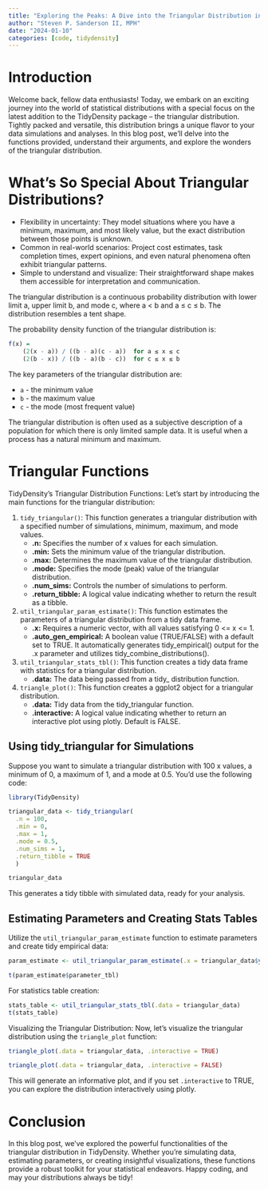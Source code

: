 ```yaml
---
title: "Exploring the Peaks: A Dive into the Triangular Distribution in TidyDensity"
author: "Steven P. Sanderson II, MPH"
date: "2024-01-10"
categories: [code, tidydensity]
---
```


# Introduction

Welcome back, fellow data enthusiasts! Today, we embark on an exciting journey into the world of statistical distributions with a special focus on the latest addition to the TidyDensity package – the triangular distribution. Tightly packed and versatile, this distribution brings a unique flavor to your data simulations and analyses. In this blog post, we'll delve into the functions provided, understand their arguments, and explore the wonders of the triangular distribution.

# What's So Special About Triangular Distributions?

*   Flexibility in uncertainty: They model situations where you have a minimum, maximum, and most likely value, but the exact distribution between those points is unknown.
*   Common in real-world scenarios: Project cost estimates, task completion times, expert opinions, and even natural phenomena often exhibit triangular patterns.
*   Simple to understand and visualize: Their straightforward shape makes them accessible for interpretation and communication.

The triangular distribution is a continuous probability distribution with lower limit a, upper limit b, and mode c, where a < b and a ≤ c ≤ b. The distribution resembles a tent shape.

The probability density function of the triangular distribution is:

```R
f(x) = 
    (2(x - a)) / ((b - a)(c - a))  for a ≤ x ≤ c
    (2(b - x)) / ((b - a)(b - c))  for c ≤ x ≤ b
```
The key parameters of the triangular distribution are:

*   `a` - the minimum value
*   `b` - the maximum value
*   `c` - the mode (most frequent value)

The triangular distribution is often used as a subjective description of a population for which there is only limited sample data. It is useful when a process has a natural minimum and maximum.

# Triangular Functions

TidyDensity's Triangular Distribution Functions:
Let's start by introducing the main functions for the triangular distribution:

1. `tidy_triangular()`: This function generates a triangular distribution with a specified number of simulations, minimum, maximum, and mode values.
   - **.n:** Specifies the number of x values for each simulation.
   - **.min:** Sets the minimum value of the triangular distribution.
   - **.max:** Determines the maximum value of the triangular distribution.
   - **.mode:** Specifies the mode (peak) value of the triangular distribution.
   - **.num_sims:** Controls the number of simulations to perform.
   - **.return_tibble:** A logical value indicating whether to return the result as a tibble.

2. `util_triangular_param_estimate()`: This function estimates the parameters of a triangular distribution from a tidy data frame.
   - **.x:** Requires a numeric vector, with all values satisfying 0 <= x <= 1.
   - **.auto_gen_empirical:** A boolean value (TRUE/FALSE) with a default set to TRUE. It automatically generates tidy_empirical() output for the .x parameter and utilizes tidy_combine_distributions().

3. `util_triangular_stats_tbl()`: This function creates a tidy data frame with statistics for a triangular distribution.
   - **.data:** The data being passed from a tidy_ distribution function.

4. `triangle_plot()`: This function creates a ggplot2 object for a triangular distribution.
   - **.data:** Tidy data from the tidy_triangular function.
   - **.interactive:** A logical value indicating whether to return an interactive plot using plotly. Default is FALSE.

## Using tidy_triangular for Simulations

Suppose you want to simulate a triangular distribution with 100 x values, a minimum of 0, a maximum of 1, and a mode at 0.5. You'd use the following code:

```r
library(TidyDensity)

triangular_data <- tidy_triangular(
  .n = 100, 
  .min = 0, 
  .max = 1, 
  .mode = 0.5, 
  .num_sims = 1, 
  .return_tibble = TRUE
  )

triangular_data
```

This generates a tidy tibble with simulated data, ready for your analysis.

## Estimating Parameters and Creating Stats Tables

Utilize the `util_triangular_param_estimate` function to estimate parameters and create tidy empirical data:

```r
param_estimate <- util_triangular_param_estimate(.x = triangular_data$y)

t(param_estimate$parameter_tbl)
```

For statistics table creation:

```r
stats_table <- util_triangular_stats_tbl(.data = triangular_data)
t(stats_table)
```

Visualizing the Triangular Distribution:
Now, let's visualize the triangular distribution using the `triangle_plot` function:

```r
triangle_plot(.data = triangular_data, .interactive = TRUE)
```

```r
triangle_plot(.data = triangular_data, .interactive = FALSE)
```

This will generate an informative plot, and if you set `.interactive` to TRUE, you can explore the distribution interactively using plotly.

# Conclusion

In this blog post, we've explored the powerful functionalities of the triangular distribution in TidyDensity. Whether you're simulating data, estimating parameters, or creating insightful visualizations, these functions provide a robust toolkit for your statistical endeavors. Happy coding, and may your distributions always be tidy!